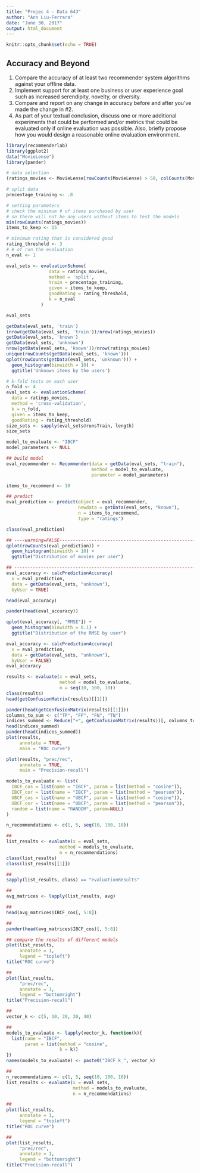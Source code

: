 ---
title: "Projec 4 - Data 643"
author: "Ann Liu-Ferrara"
date: "June 30, 2017"
output: html_document
---

```{r setup, include=FALSE}
knitr::opts_chunk$set(echo = TRUE)
```

## Accuracy and Beyond

1. Compare the accuracy of at least two recommender system algorithms against your offline data.
2. Implement support for at least one business or user experience goal such as increased serendipity, novelty, or diversity.
3. Compare and report on any change in accuracy before and after you've made the change in #2.
4. As part of your textual conclusion, discuss one or more additional experiments that could be performed and/or metrics that could be evaluated only if online evaluation was possible. Also, briefly propose how you would design a reasonable online evaluation environment.

```{r}
library(recommenderlab)
library(ggplot2)
data("MovieLense")
library(pander)

# data selection 
(ratings_movies <- MovieLense[rowCounts(MovieLense) > 50, colCounts(MovieLense) > 100])

# split data
precentage_training <- .8

# setting parameters
# check the minimum # of items purchased by user 
# so there will not be any users without items to test the models
min(rowCounts(ratings_movies))
items_to_keep <- 15

# minimum rating that is considered good
rating_threshold <- 3
# # of run the evaluation
n_eval <- 1

eval_sets <- evaluationScheme(
                data = ratings_movies,
                method = 'split',
                train = precentage_training, 
                given = items_to_keep,
                goodRating = rating_threshold,
                k = n_eval
             )

eval_sets

getData(eval_sets, 'train')
(nrow(getData(eval_sets, 'train'))/nrow(ratings_movies))
getData(eval_sets, 'known')
getData(eval_sets, 'unknown')
nrow(getData(eval_sets, 'known'))/nrow(ratings_movies)
unique(rowCounts(getData(eval_sets, 'known')))
qplot(rowCounts(getData(eval_sets, 'unknown'))) + 
  geom_histogram(binwidth = 10) +
  ggtitle('Unknown items by the users')

# k-fold tests on each user
n_fold <- 4
eval_sets <- evaluationScheme(
  data = ratings_movies, 
  method = 'cross-validation',
  k = n_fold,
  given = items_to_keep,
  goodRating = rating_threshold)
size_sets <- sapply(eval_sets@runsTrain, length)
size_sets

model_to_evaluate <- "IBCF"
model_parameters <- NULL

## build model
eval_recommender <- Recommender(data = getData(eval_sets, "train"),
                                method = model_to_evaluate,
                                parameter = model_parameters)

items_to_recommend <- 10

## predict
eval_prediction <- predict(object = eval_recommender,
                           newdata = getData(eval_sets, "known"),
                           n = items_to_recommend,
                           type = "ratings")

class(eval_prediction)

## ----warning=FALSE-------------------------------------------------------
qplot(rowCounts(eval_prediction)) +
  geom_histogram(binwidth = 10) +
  ggtitle("Distribution of movies per user")

## ------------------------------------------------------------------------
eval_accuracy <- calcPredictionAccuracy(
  x = eval_prediction,
  data = getData(eval_sets, "unknown"),
  byUser = TRUE)

head(eval_accuracy)

pander(head(eval_accuracy))

qplot(eval_accuracy[, "RMSE"]) +
  geom_histogram(binwidth = 0.1) +
  ggtitle("Distribution of the RMSE by user")

eval_accuracy <- calcPredictionAccuracy(
  x = eval_prediction,
  data = getData(eval_sets, "unknown"),
  byUser = FALSE)
eval_accuracy

results <- evaluate(x = eval_sets,
                    method = model_to_evaluate,
                    n = seq(10, 100, 10))
class(results)
head(getConfusionMatrix(results)[[1]])

pander(head(getConfusionMatrix(results)[[1]]))
columns_to_sum <- c("TP", "FP", "FN", "TN")
indices_summed <- Reduce("+", getConfusionMatrix(results))[, columns_to_sum]
head(indices_summed)
pander(head(indices_summed))
plot(results,
     annotate = TRUE,
     main = "ROC curve")

plot(results, "prec/rec",
     annotate = TRUE,
     main = "Precision-recall")

models_to_evaluate <- list(
  IBCF_cos = list(name = "IBCF", param = list(method = "cosine")),
  IBCF_cor = list(name = "IBCF", param = list(method = "pearson")),
  UBCF_cos = list(name = "UBCF", param = list(method = "cosine")),
  UBCF_cor = list(name = "UBCF", param = list(method = "pearson")),
  random = list(name = "RANDOM", param=NULL)
)

n_recommendations <- c(1, 5, seq(10, 100, 10))

## 
list_results <- evaluate(x = eval_sets,
                    method = models_to_evaluate,
                    n = n_recommendations)
class(list_results)
class(list_results[[1]])

## 
sapply(list_results, class) == "evaluationResults"

## 
avg_matrices <- lapply(list_results, avg)

## 
head(avg_matrices$IBCF_cos[, 5:8])

##
pander(head(avg_matrices$IBCF_cos)[, 5:8])

## compare the results of different models
plot(list_results,
     annotate = 1,
     legend = "topleft")
title("ROC curve")

## 
plot(list_results,
     "prec/rec",
     annotate = 1,
     legend = "bottomright")
title("Precision-recall")

## 
vector_k <- c(5, 10, 20, 30, 40)

## 
models_to_evaluate <- lapply(vector_k, function(k){
  list(name = "IBCF",
       param = list(method = "cosine",
                    k = k))
})
names(models_to_evaluate) <- paste0("IBCF_k_", vector_k)

## 
n_recommendations <- c(1, 5, seq(10, 100, 10))
list_results <- evaluate(x = eval_sets,
                         method = models_to_evaluate,
                         n = n_recommendations)

##
plot(list_results,
     annotate = 1,
     legend = "topleft")
title("ROC curve")

## 
plot(list_results,
     "prec/rec",
     annotate = 1,
     legend = "bottomright")
title("Precision-recall")
```